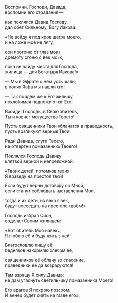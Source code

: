 Воспомни, Господи, Давида,  
воспомни его страдания —

как поклялся Давид Господу,  
дал обет Сильному, Богу Иакова:

«Не войду я под кров шатра моего,  
и на ложе моё не лягу,

сон прогоню от глаз моих,  
дремо́ту сгоню с век моих,

пока не найду ме́ста для Господа,  
жилища — для Богатыря Иакова!»

— Мы в Эфра́те о нём услышали;  
в полях Яа́ра мы нашли его!

— Так пойдём же к Его жилищу,  
покло́нимся подножию ног Его!

Взойди, Господь, в Свою обитель,  
Ты и ковчег могущества Твоего!

Пусть священники Твои облачатся в праведность,  
пусть возликуют верные Твои!

Ради Давида, слуги Твоего,  
не отвергни помазанника Твоего!

Поклялся Господь Давиду  
клятвой верной и непреложной:

«Твоих детей, потомков твоих  
Я возведу на престол твой!

Если будут верны́ догово́ру со Мной,  
если станут соблюдать наставления Мои,

тогда и их дети, из века в век,  
будут восседать на престоле твоём!»

Господь избрал Сион,  
соделал Своим жилищем:

«Вот обитель Моя навеки,  
Я люблю её и буду жить в ней!

Благословлю пищу её,  
бедняков накормлю хлебом её,

священников её облачу во спасение,  
праведники её да возрадуются!

Там взращу Я силу Давида:  
не дам угаснуть светильнику помазанника Моего!

Его врагов Я покрою позором.  
И венец будет сиять на главе его».
